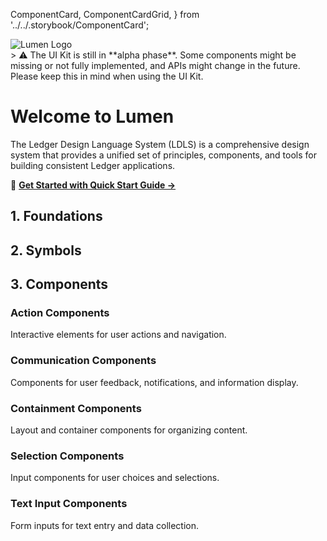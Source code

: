   ComponentCard,
  ComponentCardGrid,
} from '../../.storybook/ComponentCard';

<Meta title='Getting Started/Introduction' />

<img src={lumenLogo} className='mobile-logo' alt='Lumen Logo' />

<div className='disclaimer' style={{ display: 'block' }}>
  > ⚠️ The UI Kit is still in **alpha phase**. Some components might be missing
  or not fully implemented, and APIs might change in the future. Please keep
  this in mind when using the UI Kit.
</div>

# Welcome to Lumen

The Ledger Design Language System (LDLS) is a comprehensive design system that provides a unified set of principles, components, and tools for building consistent Ledger applications.

🚀 **[Get Started with Quick Start Guide →](?path=/docs/getting-started-quickstart--docs)**

## 1. Foundations

<ComponentCardGrid>
  <ComponentCard
    title="Colors"
    description="Semantic color system with background, text, border, and status colors for consistent theming."
    href="?path=/docs/foundations-colors--docs"
    emoji="🎨"
  />

<ComponentCard
  title='Typography'
  description='Text styles, scales, and typography tokens for consistent content hierarchy.'
  href='?path=/story/foundations-styles-typography--typography'
  emoji='📝'
/>

<ComponentCard
  title='Spacing'
  description='Spacing tokens and layout system for consistent spacing and positioning.'
  href='?path=/docs/foundations-spacing--docs'
  emoji='📐'
/>

<ComponentCard
  title='Height'
  description='Height tokens for consistent height and spacing.'
  href='?path=/docs/foundations-height--docs'
  emoji='📏'
/>
<ComponentCard
  title='Width'
  description='Width tokens for consistent width and spacing.'
  href='?path=/docs/foundations-width--docs'
  emoji='📏'
/>
<ComponentCard
  title='Border Radius'
  description='Border radius tokens for consistent border radius and spacing.'
  href='?path=/docs/foundations-border-radius--docs'
  emoji='🔘'
/>

</ComponentCardGrid>

## 2. Symbols

<ComponentCardGrid>
  <ComponentCard
    title='Interface Icons'
    description='Comprehensive icon library with 200+ icons in multiple sizes sourced from Figma.'
    href='?path=/docs/symbols-interface-icons--docs'
    emoji='🔣'
  />
</ComponentCardGrid>

## 3. Components

### Action Components

Interactive elements for user actions and navigation.

<ComponentCardGrid>
  <ComponentCard
    title="Button"
    description="Interactive button for actions, navigation, and form submissions. Multiple variants and sizes available."
    href="?path=/docs/action-button--docs"
    emoji="🔘"
  />

<ComponentCard
  title='CardButton'
  description='Card-style button component for displaying actionable cards with content and interactions.'
  href='?path=/docs/action-cardbutton--docs'
  emoji='🃏'
/>

<ComponentCard
  title='InteractiveIcon'
  description='Compact button with icon for space-efficient actions and toolbar interactions.'
  href='?path=/docs/action-InteractiveIcon--docs'
  emoji='🎯'
/>

  <ComponentCard
    title="Link"
    description="Navigation links for routing and external references with proper accessibility."
    href="?path=/docs/action-link--docs"
    emoji="🔗"
  />
</ComponentCardGrid>

### Communication Components

Components for user feedback, notifications, and information display.

<ComponentCardGrid>
  <ComponentCard
    title="Banner"
    description="Prominent messages and announcements for important information and status updates."
    href="?path=/docs/communication-banner--docs"
    emoji="📢"
  />

<ComponentCard
  title='Tag'
  description='Labels and categorization elements for content organization and metadata display.'
  href='?path=/docs/communication-tag--docs'
  emoji='🏷️'
/>

<ComponentCard
  title='Tooltip'
  description='Contextual help and additional information displayed on hover or focus.'
  href='?path=/docs/communication-tooltip--docs'
  emoji='💬'
/>

  <ComponentCard
    title='Skeleton'
    description='Skeleton components for loading states and placeholder content.'
    href='?path=/docs/communication-skeleton--docs'
    emoji='💀'
  />
</ComponentCardGrid>

### Containment Components

Layout and container components for organizing content.

<ComponentCardGrid>
  <ComponentCard
    title="Dialog"
    description="Modal dialogs for focused interactions and important user decisions."
    href="?path=/docs/containment-dialog--docs"
    emoji="🗨️"
  />

<ComponentCard
  title='SheetBar'
  description='Sheet bar component for displaying the header of sheets (Dialogs, bottom sheets etc.).'
  href='?path=/docs/containment-sheetbar--docs'
  emoji='📄'
/>

<ComponentCard
  title='ListItem'
  description='Flexible list items for displaying content in organized lists and menus.'
  href='?path=/docs/containment-listitem--docs'
  emoji='📋'
/>

  <ComponentCard
    title="Tile"
    description="Vertical list items for stacked content display and navigation menus."
    href="?path=/docs/containment-tile--docs"
    emoji="📑"
  />
</ComponentCardGrid>

### Selection Components

Input components for user choices and selections.

<ComponentCardGrid>
  <ComponentCard
    title="Checkbox"
    description="Multi-select input for boolean choices and option selections."
    href="?path=/docs/selection-checkbox--docs"
    emoji="☑️"
  />

  <ComponentCard
    title="Switch"
    description="Toggle control for binary settings and feature activation."
    href="?path=/docs/selection-switch--docs"
    emoji="🔄"
  />
</ComponentCardGrid>

### Text Input Components

Form inputs for text entry and data collection.

<ComponentCardGrid>
  <ComponentCard
    title="Text Input"
    description="Standard text input field for user data entry and form completion."
    href="?path=/docs/text-input-textinput--docs/"
    emoji="✏️"
  />

<ComponentCard
  title='Search'
  description='Specialized input field for search functionality with search-specific features.'
  href='?path=/docs/text-input-search--docs'
  emoji='🔍'
/>

<ComponentCard
  title='AmountInput'
  description='Specialized input for monetary amounts and numeric values with formatting.'
  href='?path=/docs/text-input-amountinput--docs'
  emoji='💰'
/>

  <ComponentCard
    title="AddressInput"
    description="Specialized input field for address entry with QR code scanner action."
    href="?path=/docs/text-input-addressinput--docs"
    emoji="🏠"
  />
</ComponentCardGrid>
